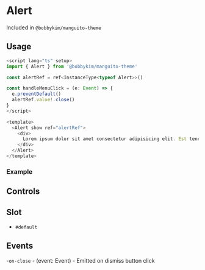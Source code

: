 
<Meta of={Stories} />

# Alert

Included in `@bobbykim/manguito-theme`

## Usage

```js
<script lang="ts" setup>
import { Alert } from '@bobbykim/manguito-theme'

const alertRef = ref<InstanceType<typeof Alert>>()

const handleMenuClick = (e: Event) => {
  e.preventDefault()
  alertRef.value!.close()
}
</script>

<template>
  <Alert show ref="alertRef">
    <div>
      Lorem ipsum dolor sit amet consectetur adipisicing elit. Est tenetur impedit hic iure, consectetur cupiditate nesciunt ullam voluptatum veniam ipsam?
    </div>
  </Alert>
</template>
```

### Example

<Canvas of={Stories.AlertExample} />

## Controls

<Controls of={Stories.AlertExample} />

## Slot

- `#default`

## Events

-`on-close` - (event: Event) - Emitted on dismiss button click
